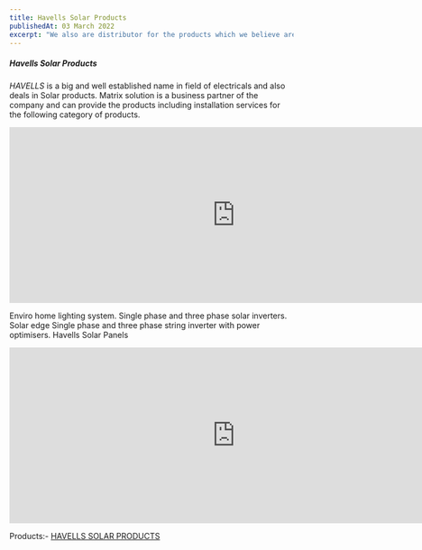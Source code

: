 ```yaml
---
title: Havells Solar Products
publishedAt: 03 March 2022
excerpt: "We also are distributor for the products which we believe are of highest quality."
---
```


##### Havells Solar Products

*HAVELLS* is a big and well established name in field of electricals and also deals in Solar products. Matrix solution is a business partner of the company and can provide the  products including installation services for the following category of products.


<iframe width="800" height="312" src="https://www.youtube.com/embed/oMiCjKqXAw4" title="Havells Grid Tie Inverter" frameBorder="0" allow="accelerometer; autoplay; clipboard-write; encrypted-media; gyroscope; picture-in-picture; web-share" allowFullScreen></iframe>

Enviro home lighting system.
Single phase and three phase solar inverters.
Solar edge Single phase and three phase string inverter  with power optimisers.
Havells Solar Panels

 <iframe width="800" height="312" src="https://virtualshop.havells.com/e-commerce-tour/welcome-to-havells-experience-zone-038effba#HQRwv1An0Mw"
                        title="Havells Grid Tie Inverter"
                        frameBorder="0" allow="accelerometer; autoplay; clipboard-write; encrypted-media; gyroscope; picture-in-picture; web-share" allowFullScreen>
                    </iframe>



Products:-   [HAVELLS SOLAR PRODUCTS](https://matrix827.files.wordpress.com/2018/05/matrix-solar.pdf)



